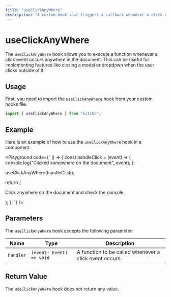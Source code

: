 ```yaml
---
title: "useClickAnyWhere"
description: "A custom hook that triggers a callback whenever a click occurs anywhere on the document."
---
```



# useClickAnyWhere

The `useClickAnyWhere` hook allows you to execute a function whenever a click event occurs anywhere in the document. This can be useful for implementing features like closing a modal or dropdown when the user clicks outside of it.

## Usage

First, you need to import the `useClickAnyWhere` hook from your custom hooks file.

```jsx
import { useClickAnyWhere } from "kitchn";
```

## Example

Here is an example of how to use the `useClickAnyWhere` hook in a component:

<Playground
code={`
() => {
  const handleClick = (event) => {
    console.log("Clicked somewhere on the document", event);
  };

  useClickAnyWhere(handleClick);

  return (
    <p>Click anywhere on the document and check the console.</p>
  );
};
`}
/>

## Parameters

The `useClickAnyWhere` hook accepts the following parameter:

| Name      | Type                     | Description
|-----------|--------------------------|-------------------------------------------------------
| `handler` | `(event: Event) => void` | A function to be called whenever a click event occurs.

## Return Value

The `useClickAnyWhere` hook does not return any value.
